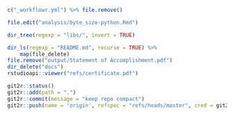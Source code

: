 ```r
c("_workflowr.yml") %>% file.remove()
```

```r
file.edit("analysis/byte_size-python.Rmd")
```


```r
dir_tree(regexp = "libs/", invert = TRUE)
```

```r
dir_ls(regexp = "README.md", recurse = TRUE) %>% 
    map(file_delete)
file.remove("output/Statement of Accomplishment.pdf")
dir_delete("docs")
rstudioapi::viewer("refs/certificate.pdf")
```

```r
git2r::status()
git2r::add(path = ".")
git2r::commit(message = "keep repo compact")
git2r::push(name = 'origin', refspec = "refs/heads/master", cred = git2r::cred_token())
```

